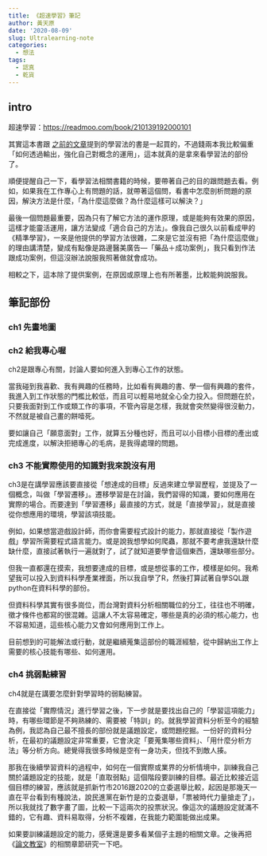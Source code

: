 ```yaml
---
title: 《超速學習》筆記
author: 黃天原
date: '2020-08-09'
slug: Ultralearning-note
categories:
  - 想法
tags:
  - 認真
  - 乾貨
---
```


## intro 
超速學習：<https://readmoo.com/book/210139192000101>  


其實這本書跟 [之前的文章](https://deadfate.rbind.io/2020/08/01/how-to-learning-and-how-to-write/)提到的學習法的書是一起買的，不過錢兩本我比較偏重「如何透過輸出，強化自己對概念的運用」，這本就真的是拿來看學習法的部份了。

順便提醒自己一下，看學習法相關書籍的時候，要帶著自己的目的跟問題去看。例如，如果我在工作專心上有問題的話，就帶著這個問，看書中怎麼剖析問題的原因，解決方法是什麼，「為什麼這麼做？為什麼這樣可以解決？」  

最後一個問題最重要，因為只有了解它方法的運作原理，或是能夠有效果的原因，這樣才能靈活運用，讓方法變成「適合自己的方法」。像我自己很久以前看成甲的《精準學習》，一來是他提供的學習方法很雜，二來是它並沒有把「為什麼這麼做」的理由講清楚，變成有點像是路邊醫美廣告—「藥品＋成功案例」，我只看到作法跟成功案例，但這沒辦法說服我照著做就會成功。  

相較之下，這本除了提供案例，在原因或原理上也有所著墨，比較能夠說服我。  


## 筆記部份  

### ch1 先畫地圖

### ch2 給我專心喔  
ch2是跟專心有關，討論人要如何進入到專心工作的狀態。  

當我碰到我喜歡、我有興趣的任務時，比如看有興趣的書、學一個有興趣的套件，我進入到工作狀態的門檻比較低，而且可以輕易地就全心全力投入。但問題在於，只要我面對到工作或類工作的事項，不管內容是怎樣，我就會突然變得很沒動力，不然就是被自己畫的餅噎死。

要如讓自己「願意面對」工作，就算五分種也好，而且可以小目標小目標的產出或完成進度，以解決拒絕專心的毛病，是我得處理的問題。

### ch3 不能實際使用的知識對我來說沒有用  
ch3是在講學習應該要直接從「想達成的目標」反過來建立學習歷程，並提及了一個概念，叫做「學習遷移」。遷移學習是在討論，我們習得的知識，要如何應用在實際的場合。而要達到「學習遷移」最直接的方式，就是「直接學習」，就是直接從你想應用的環境，學習該項技能。  

例如，如果想當遊戲設計師，而你會需要程式設計的能力，那就直接從「製作遊戲」學習所需要程式語言能力。或是說我想學如何爬蟲，那就不要考慮我還缺什麼缺什麼，直接試著執行一遍就對了，試了就知道要學會這個東西，還缺哪些部分。  

但我一直都還在摸索，我想要達成的目標，或是想從事的工作，模樣是如何。我希望我可以投入到資料科學產業裡面，所以我自學了R，然後打算試著自學SQL跟python在資料科學的部份。  

但資料科學其實有很多崗位，而台灣對資料分析相關職位的分工，往往也不明確，徵才條件也都寫的很混雜。這讓人不太容易確定，哪些是真的必須的核心能力，也不容易知道，這些核心能力又會如何應用到工作上。  

目前想到的可能解法或行動，就是繼續蒐集這部份的職涯經驗，從中歸納出工作上需要的核心技能有哪些、如何運用。



### ch4 挑弱點練習
ch4就是在講要怎麼針對學習時的弱點練習。 

在直接從「實際情況」進行學習之後，下一步就是要找出自己的「學習這項能力」時，有哪些環節是不夠熟練的、需要被「特訓」的。就我學習資料分析至今的經驗為例，我認為自己最不擅長的部份就是議題設定，或問題挖掘。一份好的資料分析，在最初的議題設定非常重要，它會決定「要蒐集哪些資料」、「用什麼分析方法」等分析方向。總覺得我很多時候是空有一身功夫，但找不到敵人揍。  

那我在後續學習資料的過程中，如何在一個實際或業界的分析情境中，訓練我自己關於議題設定的技能，就是「直取弱點」這個階段要訓練的目標。最近比較接近這個目標的練習，應該就是抓新竹市2016跟2020的立委選舉比較，起因是那幾天一直在平台看到有種說法，說民進黨在新竹是的立委選舉，「票被時代力量搶走了」，所以我就找了數字畫了圖，比較一下這兩次的投票狀況。像這次的議題設定就滿不錯的，它有趣、資料易取得，分析不複雜，在我能力範圍能做出成果。  

如果要訓練議題設定的能力，感覺還是要多看某個子主題的相關文章。之後再把《[論文教室](https://www.books.com.tw/products/0010819459)》的相關章節研究一下吧。
